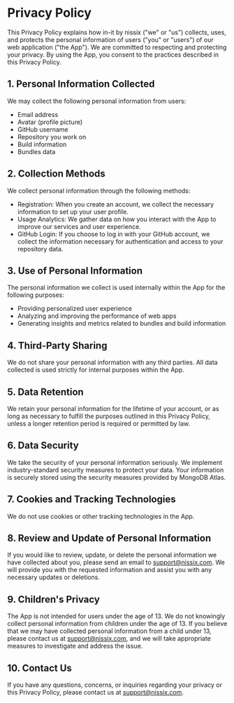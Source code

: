 # Privacy Policy

This Privacy Policy explains how in-it by nissix ("we" or "us") collects, uses, and protects the personal information of users ("you" or "users") of our web application ("the App"). We are committed to respecting and protecting your privacy. By using the App, you consent to the practices described in this Privacy Policy.

## 1. Personal Information Collected

We may collect the following personal information from users:

- Email address
- Avatar (profile picture)
- GitHub username
- Repository you work on
- Build information
- Bundles data

## 2. Collection Methods

We collect personal information through the following methods:

- Registration: When you create an account, we collect the necessary information to set up your user profile.
- Usage Analytics: We gather data on how you interact with the App to improve our services and user experience.
- GitHub Login: If you choose to log in with your GitHub account, we collect the information necessary for authentication and access to your repository data.

## 3. Use of Personal Information

The personal information we collect is used internally within the App for the following purposes:

- Providing personalized user experience
- Analyzing and improving the performance of web apps
- Generating insights and metrics related to bundles and build information

## 4. Third-Party Sharing

We do not share your personal information with any third parties. All data collected is used strictly for internal purposes within the App.

## 5. Data Retention

We retain your personal information for the lifetime of your account, or as long as necessary to fulfill the purposes outlined in this Privacy Policy, unless a longer retention period is required or permitted by law.

## 6. Data Security

We take the security of your personal information seriously. We implement industry-standard security measures to protect your data. Your information is securely stored using the security measures provided by MongoDB Atlas.

## 7. Cookies and Tracking Technologies

We do not use cookies or other tracking technologies in the App.

## 8. Review and Update of Personal Information

If you would like to review, update, or delete the personal information we have collected about you, please send an email to support@nissix.com. We will provide you with the requested information and assist you with any necessary updates or deletions.

## 9. Children's Privacy

The App is not intended for users under the age of 13. We do not knowingly collect personal information from children under the age of 13. If you believe that we may have collected personal information from a child under 13, please contact us at support@nissix.com, and we will take appropriate measures to investigate and address the issue.

## 10. Contact Us

If you have any questions, concerns, or inquiries regarding your privacy or this Privacy Policy, please contact us at support@nissix.com.
